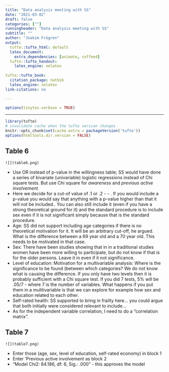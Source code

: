 ```yaml
---
title: "Data analysis meeting with SS"
date: "2021-03-02"
draft: false
categories: [""]
runningheader: "Data analysis meeting with SS" 
subtitle: ""
author: "Joakim Frögren"
output:
  tufte::tufte_html: default
  latex_document:
    extra_dependencies: [animate, coffee4]
  tufte::tufte_handout:
    latex_engine: xelatex
  
tufte::tufte_book:
  citation_package: natbib
  latex_engine: xelatex
link-citations: no

---
```


```r
options(tinytex.verbose = TRUE)
```
---

```r
library(tufte)
# invalidate cache when the tufte version changes
knitr::opts_chunk$set(cache.extra = packageVersion('tufte'))
options(htmltools.dir.version = FALSE)
```



## Table 6

```marginfigure
![](table6.png)
```

* Use OR instead of p-value in the willingness table; SS would have done a series of bivariate (univariable) logistic regressions instead of Chi square tests. But use Chi square for *awareness* and *previous active involvement*.
* Here we decide for a cut-of value of .1 or .2 - - . If you would include a p-value you would say that anything with a p-value higher than that it will not be included.. You can also still include it (even if you have a strong theoretical ground for it) and the standard procedure is to include sex even if it is not significant simply because that is the standard procedure.
* Age: SS did not support including age categories if there is no theoretical motivation for it. It will be an arbitrary cut-off, he argued. What is the difference between a 69 year old and a 70 year old. This needs to be motivated in that case.
* Sex: There have been studies showing that in in a traditional studies women have been more willing to participate, but do not know if that is for the older persons. Leave it in even if it not significance. 
* Level of education: Motivation for a multivariable analysis: Where is the significance to be found (between which categories? We do not know what is causing the difference. If you only have two levels then it is probably sufficient with a Chi square test. If you did 7 tests, 5% will be .05/7  - where 7 is the number of variables.  What happens if you put them in a mulitivariable is that we can explore for example how sex and education related to each other. 
* Self-rated health: SS supported to bring in frailty here… you could argue that both initially were considered relevant to include…
* As for the independent variable correlation, I need to do a “correlation matrix”.


## Table 7

```marginfigure
![](table7.png)
```

* Enter those (age, sex, level of education, self-rated economy) in block 1
* Enter 'Previous active involvement as block 2
* "Model Chi2: 84.186, df: 6, Sig.: .000" - this approves the model









